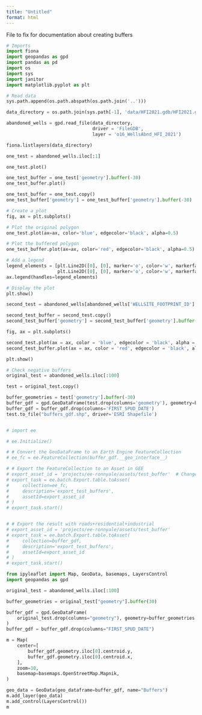 ```yaml
---
title: "Untitled"
format: html
---
```


File to fix for documentation about creating buffers

```python
# Imports
import fiona
import geopandas as gpd
import pandas as pd
import os
import sys
import janitor
import matplotlib.pyplot as plt

# Read data
sys.path.append(os.path.abspath(os.path.join('..')))

data_directory = os.path.join(sys.path[-1], 'data/HFI2021.gdb/HFI2021.gdb')

abandoned_wells = gpd.read_file(data_directory,
                                driver = 'FileGDB',
                                layer = 'o16_WellsAbnd_HFI_2021')
```

```python
fiona.listlayers(data_directory)
```
```python
one_test = abandoned_wells.iloc[:1]

one_test.plot()

one_test_buffer = one_test['geometry'].buffer(-30)
one_test_buffer.plot()
```

```python
one_test_buffer = one_test.copy()
one_test_buffer['geometry'] = one_test_buffer['geometry'].buffer(-30)

# Create a plot
fig, ax = plt.subplots()

# Plot the original polygon
one_test.plot(ax=ax, color='blue', edgecolor='black', alpha=0.5)

# Plot the buffered polygon
one_test_buffer.plot(ax=ax, color='red', edgecolor='black', alpha=0.5)

# Add a legend
legend_elements = [plt.Line2D([0], [0], marker='o', color='w', markerfacecolor='blue', markersize=10, label='Original Polygon'),
                   plt.Line2D([0], [0], marker='o', color='w', markerfacecolor='red', markersize=10, label='Buffered Polygon')]
ax.legend(handles=legend_elements)

# Display the plot
plt.show()
```


```python
second_test = abandoned_wells[abandoned_wells['WELLSITE_FOOTPRINT_ID'] == 149236.0]

second_test_buffer = second_test.copy()
second_test_buffer['geometry'] = second_test_buffer['geometry'].buffer(-30, 1)

fig, ax = plt.subplots()

second_test.plot(ax = ax, color = 'blue', edgecolor = 'black', alpha = 0.5)
second_test_buffer.plot(ax = ax, color = 'red', edgecolor = 'black', alpha = 0.5)

plt.show()
```


```python
# Check negative buffers
original_test = abandoned_wells.iloc[:100]

test = original_test.copy()

buffer_geometries = test['geometry'].buffer(-30)
buffer_gdf = gpd.GeoDataFrame(test.drop(columns='geometry'), geometry=buffer_geometries)
buffer_gdf = buffer_gdf.drop(columns='FIRST_SPUD_DATE')
test.to_file("buffers_gdf.shp", driver='ESRI Shapefile')


# import ee

# ee.Initialize() 

# # Convert the GeoDataFrame to an Earth Engine FeatureCollection
# ee_fc = ee.FeatureCollection(buffer_gdf.__geo_interface__)

# # Export the FeatureCollection to an Asset in GEE
# export_asset_id = 'projects/ee-ronnyale/assets/test_buffer'  # Change to your desired asset path
# export_task = ee.batch.Export.table.toAsset(
#     collection=ee_fc,
#     description='export_test_buffers',
#     assetId=export_asset_id
# )
# export_task.start()


# # Export the result with roads+residential+industrial
# export_asset_id = 'projects/ee-ronnyale/assets/test_buffer'
# export_task = ee.batch.Export.table.toAsset(
#     collection=buffer_gdf,
#     description='export_test_buffers',
#     assetId=export_asset_id
# )
# export_task.start()

```


```python
from ipyleaflet import Map, GeoData, basemaps, LayersControl
import geopandas as gpd

original_test = abandoned_wells.iloc[:100]

buffer_geometries = original_test["geometry"].buffer(30)

buffer_gdf = gpd.GeoDataFrame(
    original_test.drop(columns="geometry"), geometry=buffer_geometries
)
buffer_gdf = buffer_gdf.drop(columns="FIRST_SPUD_DATE")

m = Map(
    center=[
        buffer_gdf.geometry.iloc[0].centroid.y,
        buffer_gdf.geometry.iloc[0].centroid.x,
    ],
    zoom=10,
    basemap=basemaps.OpenStreetMap.Mapnik,
)

geo_data = GeoData(geo_dataframe=buffer_gdf, name="Buffers")
m.add_layer(geo_data)
m.add_control(LayersControl())
m
```

